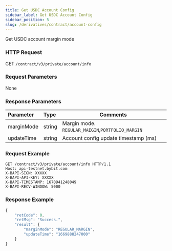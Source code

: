 ```yaml
---
title: Get USDC Account Config
sidebar_label: Get USDC Account Config
sidebar_position: 5
slug: /derivatives/contract/account-config
---
```



Get USDC account margin mode

### HTTP Request
GET `/contract/v3/private/account/info`

### Request Parameters
None

### Response Parameters
| Parameter | Type | Comments|
|:----- |:-----|------ |
|marginMode |string |Margin mode. `REGULAR_MAEGIN`,`PORTFOLIO_MARGIN` |
|updateTime |string |Account config update timestamp (ms) |

### Request Example

<Tabs>
<TabItem value="console" label="console">

```http
GET /contract/v3/private/account/info HTTP/1.1
Host: api-testnet.bybit.com
X-BAPI-SIGN: XXXXX
X-BAPI-API-KEY: XXXXX
X-BAPI-TIMESTAMP: 1670941248049
X-BAPI-RECV-WINDOW: 5000
```

</TabItem>
</Tabs>

### Response Example

<Tabs>
<TabItem value="js response" label="response">

```javascript
{
    "retCode": 0,
    "retMsg": "Success.",
    "result": {
        "marginMode": "REGULAR_MARGIN",
        "updateTime": "1669888247000"
    }
}
```
</TabItem>
</Tabs>